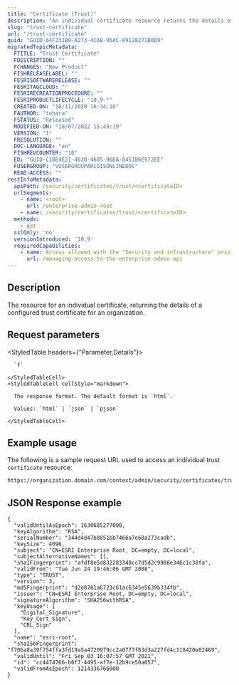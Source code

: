 ```yaml
---
title: "Certificate (Trust)"
description: "An individual certificate resource returns the details of a configured trust certificate for an organization."
slug: "trust-certificate"
url: "/trust-certificate"
guid: "GUID-64F231B9-A273-4CA8-95AC-89128271B0D9"
migratedTopicMetadata:
  FTITLE: "Trust Certificate"
  FDESCRIPTION: ""
  FCHANGES: "New Product"
  FISHRELEASELABEL: ""
  FESRISOFTWARERELEASE: ""
  FESRITAGCLOUD: ""
  FESRIRECREATIONPROCEDURE: ""
  FESRIPRODUCTLIFECYCLE: "10.9-*"
  CREATED-ON: "18/11/2020 16:34:16"
  FAUTHOR: "tohara"
  FSTATUS: "Released"
  MODIFIED-ON: "18/07/2022 15:49:19"
  VERSION: "1"
  FRESOLUTION: ""
  DOC-LANGUAGE: "en"
  FISHREVCOUNTER: "10"
  ED: "GUID-C1BE4E21-4630-4605-96DA-8451B6E972EE"
  FUSERGROUP: "VUSERGROUPARCGISONLINEDOC"
  READ-ACCESS: ""
restInfoMetadata:
  apiPath: /security/certificates/trust/<certificateID>
  urlSegments:
    - name: <root>
      url: /enterprise-admin-root
    - name: /security/certificates/trust/<certificateID>
  methods:
    - get
  sslOnly: 'no'
  versionIntroduced: '10.9'
  requiredCapabilities:
    - name: Access allowed with the "Security and infrastructure" privilege
      url: /managing-access-to-the-enterprise-admin-api
---
```


## Description

The resource for an individual certificate, returning the details of a configured trust certificate for an organization.


## Request parameters

<StyledTable headers={"Parameter,Details"}>
  <StyledTableRow>
    <StyledTableCell cellStyle="markdown">

      `f` 

    </StyledTableCell>
    <StyledTableCell cellStyle="markdown">

      The response format. The default format is `html`.

      Values: `html` | `json` | `pjson`

    </StyledTableCell>
  </StyledTableRow>
</StyledTable>


## Example usage

The following is a sample request URL used to access an individual trust `certificate` resource:

```markdown
https://organization.domain.com/context/admin/security/certificates/trust/cc4474766-b0f7-4495-af7e-12b9ce50a057?f=pjson
```

## JSON Response example

```other
{
  "validUntilAsEpoch": 1630685277000,
  "keyAlgorithm": "RSA",
  "serialNumber": "344d4d47b8851bb7466a7e68a273cadb",
  "keySize": 4096,
  "subject": "CN=ESRI Enterprise Root, DC=empty, DC=local",
  "subjectAlternativeNames": [],
  "sha1Fingerprint": "afdf8e5d832283348cc7d5d2c9908e346c1c38fa",
  "validFrom": "Tue Jun 24 19:46:06 GMT 2008",
  "type": "TRUST",
  "version": 3,
  "md5Fingerprint": "d2e8781a6723c61ac6345e5639b334fb",
  "issuer": "CN=ESRI Enterprise Root, DC=empty, DC=local",
  "signatureAlgorithm": "SHA256withRSA",
  "keyUsage": [
    "Digital_Signature",
    "Key_Cert_Sign",
    "CRL_Sign"
  ],
  "name": "esri-root",
  "sha256Fingerprint": "f706a8a39f754ffa3fd19a5a4720979cc2a0777f83d3a227fd4c118420e82469",
  "validUntil": "Fri Sep 03 16:07:57 GMT 2021",
  "id": "cc4474766-b0f7-4495-af7e-12b9ce50a057",
  "validFromAsEpoch": 1214336766000
}
```